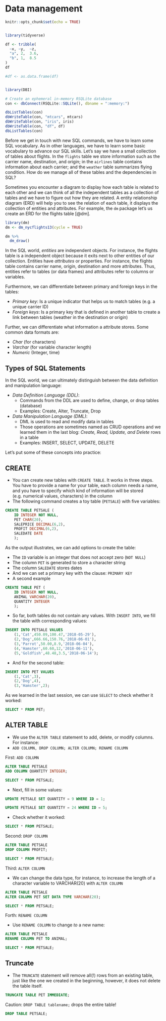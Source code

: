 # Data management

```r
knitr::opts_chunk$set(echo = TRUE)


library(tidyverse)

df <- tribble(
  ~x, ~y,  ~z,
  "a", 2,  3.6,
  "b", 1,  8.5
)
df

#df <- as.data.frame(df)


library(DBI)

# Create an ephemeral in-memory RSQLite database
con <- dbConnect(RSQLite::SQLite(), dbname = ":memory:")

dbListTables(con)
dbWriteTable(con, "mtcars", mtcars)
dbWriteTable(con, "iris", iris)
dbWriteTable(con, "df", df)
dbListTables(con)
```

Before we get in touch with new SQL commands, we have to learn some SQL vocabulary. As in other languages, we have to learn some basic vocabulary to advance our SQL skills. Let's say we have a small collection of tables about flights. In the `flights` table we store information such as the carrier name, destination, and origin; in the `airlines` table contains information about each carrier; and the `weather` table summarizes flying condition. How do we manage all of these tables and the dependencies in SQL?

Sometimes you encounter a diagram to display how each table is related to each other and we can think of all the independent tables as a collection of tables and we have to figure out how they are related. A entity relationship diagram (ERD) will help you to see the relation of each table, it displays the collection of entities and attributes. For example, the `dm` package let's us create an ERD for the flights table [@dm].

```r
library(dm)
dm <- dm_nycflights13(cycle = TRUE)

dm %>%
  dm_draw()
```

In the SQL world, *entities* are independent objects. For instance, the flights table is a independent object because it exits next to other entities of our collection. Entities have *attributes* or properties. For instance, the flights table contains carrier name, origin, destination and more attributes. Thus, entities refer to tables (or data frames) and attributes refer to columns or variables.

Furthermore, we can differentiate between primary and foreign keys in the tables:

-   *Primary key*: Is a unique indicator that helps us to match tables (e.g. a unique carrier ID)
-   *Foreign keys*: Is a primary key that is defined in another table to create a link between tables (weather in the destination or origin)

Further, we can differentiate what information a attribute stores. Some common data formats are:

-   *Char* (for characters)
-   *Varchar* (for variable character length)
-   *Numeric* (Integer, time)

## Types of SQL Statements

In the SQL world, we can ultimately distinguish between the data definition and manipulation language:

-   *Data Definition Language (DDL)*:
    -   Commands from the DDL are used to define, change, or drop tables (database)
    -   Examples: Create, Alter, Truncate, Drop
-   *Data Manipulation Language (DML)*:
    -   DML is used to read and modify data in tables
    -   Those operations are sometimes named as CRUD operations and we learned them in the last blog: *Create, Read, Update, and Delete* rows in a table
    -   Examples: INSERT, SELECT, UPDATE, DELETE

Let's put some of these concepts into practice:

## CREATE

-   You can create new tables with `CREATE TABLE`. It works in three steps. You have to provide a name for your table, each column needs a name, and you have to specify which kind of information will be stored (e.g. numerical values, characters) in the column
-   The following command creates a toy table (`PETSALE`) with five variables:

```sql
CREATE TABLE PETSALE (
    ID INTEGER NOT NULL,
    PET CHAR(20),
    SALEPRICE DECIMAL(6,2),
    PROFIT DECIMAL(6,2),
    SALEDATE DATE
    );
```

As the output illustrates, we can add options to create the table:

-   The `ID` variable is an integer that does not accept zero (`NOT NULL`)
-   The column `PET` is generated to store a character string
-   The column `SALEDATE` stores dates
-   And we can set a primary key with the clause: `PRIMARY KEY`
-   A second example

```sql
CREATE TABLE PET (
    ID INTEGER NOT NULL,
    ANIMAL VARCHAR(20),
    QUANTITY INTEGER
    );
```

-   So far, both tables do not contain any values. With `INSERT INTO`, we fill the table with corresponding values:

```sql
INSERT INTO PETSALE VALUES
    (1,'Cat',450.09,100.47,'2018-05-29'),
    (2,'Dog',666.66,150.76,'2018-06-01'),
    (3,'Parrot',50.00,8.9,'2018-06-04'),
    (4,'Hamster',60.60,12,'2018-06-11'),
    (5,'Goldfish',48.48,3.5,'2018-06-14');
```

-   And for the second table:

```sql
INSERT INTO PET VALUES
    (1,'Cat',3),
    (2,'Dog',4),
    (3,'Hamster',2);
```

As we learned in the last session, we can use `SELECT` to check whether it worked:

```sql
SELECT * FROM PET;
```

## ALTER TABLE

-   We use the `ALTER TABLE` statement to add, delete, or modify columns. For instance:
-   `ADD COLUMN, DROP COLUMN; ALTER COLUMN; RENAME COLUMN`

First: `ADD COLUMN`

```sql
ALTER TABLE PETSALE
ADD COLUMN QUANTITY INTEGER;
```

```sql
SELECT * FROM PETSALE;
```

-   Next, fill in some values:

```sql
UPDATE PETSALE SET QUANTITY = 9 WHERE ID = 1;
```

```sql
UPDATE PETSALE SET QUANTITY = 24 WHERE ID = 5;
```

-   Check whether it worked:

```sql
SELECT * FROM PETSALE;
```

Second: `DROP COLUMN`

```sql
ALTER TABLE PETSALE
DROP COLUMN PROFIT;
```

```sql
SELECT * FROM PETSALE;
```

Third: `ALTER COLUMN`

-   We can change the data type, for instance, to increase the length of a character variable to VARCHAR(20) with `ALTER COLUMN`

```sql
ALTER TABLE PETSALE
ALTER COLUMN PET SET DATA TYPE VARCHAR(20);
```

```sql
SELECT * FROM PETSALE;
```

Forth: `RENAME COLUMN`

-   Use `RENAME COLUMN` to change *to* a new name:

```sql
ALTER TABLE PETSALE
RENAME COLUMN PET TO ANIMAL;
```

```sql
SELECT * FROM PETSALE;
```

## Truncate

-   The `TRUNCATE` statement will remove all(!) rows from an existing table, just like the one we created in the beginning, however, it does not delete the table itself.

```sql
TRUNCATE TABLE PET IMMEDIATE;
```

Caution: `DROP TABLE tablename;` drops the entire table!

```sql
DROP TABLE PETSALE;
```
